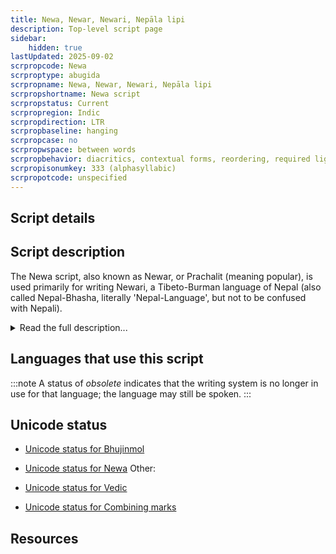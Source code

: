```yaml
---
title: Newa, Newar, Newari, Nepāla lipi
description: Top-level script page
sidebar:
    hidden: true
lastUpdated: 2025-09-02
scrpropcode: Newa
scrproptype: abugida
scrpropname: Newa, Newar, Newari, Nepāla lipi
scrpropshortname: Newa script
scrpropstatus: Current
scrpropregion: Indic
scrpropdirection: LTR
scrpropbaseline: hanging
scrpropcase: no
scrpropwspace: between words
scrpropbehavior: diacritics, contextual forms, reordering, required ligatures
scrpropisonumkey: 333 (alphasyllabic)
scrpropotcode: unspecified
---
```



## Script details

<ScriptDetails />

## Script description

The Newa script, also known as Newar, or Prachalit (meaning popular), is used primarily for writing Newari, a Tibeto-Burman language of Nepal (also called Nepal-Bhasha, literally 'Nepal-Language', but not to be confused with Nepali).

<details>
<summary>Read the full description...</summary>This script has also been used, extensively in some cases, for writing the [Sanskrit](https://scriptsource.org/ws/sa-Qabc), [Nepali](https://scriptsource.org/ws/ne-Qabc), [Hindi](https://scriptsource.org/ws/hi-Qabc), [Bengali](https://scriptsource.org/ws/bn-Qabc), and [Maithili](https://scriptsource.org/ws/mai-Qabc) languages. The script is also known as Nepalakshar, Newah Akhah and Pachumol. It is one of six scripts subsumed under the name Nepal-Lipi, literally 'Nepal-Script', though it is not to be confused with Devanagari, which is the script normally used for writing Nepali.

Previously, along with Newa, the Ranjana, Bhujimol, Kutila, Golmol, and Litumol scripts were used for writing Newari. Use of these scripts began to decline after the Gorkhali conquest of the Kathmandu valley in 1769, and they are now rarely used. Of the six, Newa and Ranjana are the best known, although even these are not commonly used and most young Newari speakers cannot read them. 

The Newa script is derived from Brahmi and is an abugida written from left to right. There are two main varieties of Newa writing; flat-headed and curve-headed. It is closely related to Devanagari, and many of the letter shapes are similar to their Devanagari equivalents. The script employs a set of digits from 0-9, many of which also look similar to the Devanagari numbers.

There are thirty-six consonants, each representing a consonant+vowel syllable. The default vowel is [a/ə] but this can be changed by attaching one of ten vowel diacritics to the letter. Initial vowels, that is, those which are not preceded by a consonant to which they can attach, are written using independent vowel letters. Two diacritics representing nasalization of a vowel can also be attached to independent vowel letters, to consonant letters (in which case the inherent vowel is nasalized), or to consonant+vowel diacritic combinations. These diacritics are called _anusvara_ and _candrabindu_. There is also a diacritic called _visarga_ which represents a voiceless [h] after a vowel. These diacritics look similar but not identical to the symbols of the same names used by a number of other Brahmic scripts.
</details>

## Languages that use this script

:::note
A status of _obsolete_ indicates that the writing system is no longer in use for that language; the language may still be spoken.
:::

<WsList script='Newa' wsMax='5' />

## Unicode status

- [Unicode status for Bhujinmol](/scrlang/unicode/qa74-unicode)
- [Unicode status for Newa](/scrlang/unicode/newa-unicode)
Other:

- [Unicode status for Vedic](/scrlang/unicode/x-vedic-unicode)
- [Unicode status for Combining marks](/scrlang/unicode/x-comb-marks-unicode)


## Resources

<ScriptResources detailSummary='seemore' />


